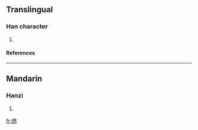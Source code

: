 ==Translingual==
===Han character===
{{Han char|rn=86|rad=火|as=10|sn=14|four=|canj=火田大心 (FWKP)}}
# {{defn|Han|sort=火10}}
====References====
{{Han ref|kx=0678.270|dkj=19274|hdz=32223.080|uh=717E|ud=29054}}

----
==Mandarin==
===Hanzi===
{{cmn-hanzi|pin=[[yūn]] ([[yun1]]), [[xī]] ([[xi1]])|wg=yun<sup>1</sup>, hsi<sup>1</sup>}}
# {{defn|Mandarin}}

[[fr:煾]]